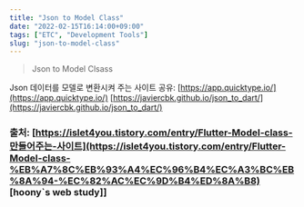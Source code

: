 ```yaml
---
title: "Json to Model Class"
date: "2022-02-15T16:14:00+09:00"
tags: ["ETC", "Development Tools"]
slug: "json-to-model-class"
---
```


> Json to Model Clsass

Json 데이터를 모델로 변환시켜 주는 사이트 공유: 
[https://app.quicktype.io/](https://app.quicktype.io/)
[https://javiercbk.github.io/json_to_dart/](https://javiercbk.github.io/json_to_dart/)


### 출처: [https://islet4you.tistory.com/entry/Flutter-Model-class-만들어주는-사이트](https://islet4you.tistory.com/entry/Flutter-Model-class-%EB%A7%8C%EB%93%A4%EC%96%B4%EC%A3%BC%EB%8A%94-%EC%82%AC%EC%9D%B4%ED%8A%B8) [hoony`s web study]]

